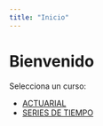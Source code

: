 ```yaml
---
title: "Inicio"
---
```


# Bienvenido {.unnumbered}

Selecciona un curso:

- [ACTUARIAL](CALCULO_ACTUARIAL/index.qmd)
- [SERIES DE TIEMPO](SERIES_DE_TIEMPO/index.qmd)
